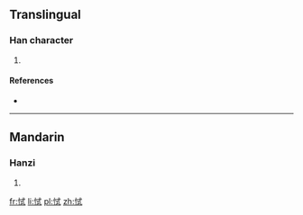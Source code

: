 ==Translingual==

===Han character===
{{Han char|rn=61|rad=心|as=06|sn=9|four=|canj=心戈心一 (PIPM)}}

# {{defn|Han|sort=心06}}

====References====
* {{Han ref|kx=0384.270|dkj=10570|dj=0715.100|hdz=42293.120|uh=605C|ud=24668}}

----

==Mandarin==

===Hanzi===
{{cmn-hanzi|pin=[[chì]] ([[chi4]])|wg=ch'ih<sup>4</sup>}}

# {{defn|lang=cmn|sort=心06}}

[[fr:恜]]
[[li:恜]]
[[pl:恜]]
[[zh:恜]]